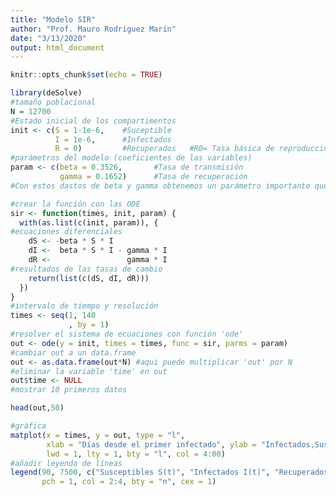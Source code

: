 ---
title: "Modelo SIR"
author: "Prof. Mauro Rodriguez Marin"
date: "3/13/2020"
output: html_document
---

```{r setup, include=FALSE}
knitr::opts_chunk$set(echo = TRUE)
```


```{r}
library(deSolve)
#tamaño poblacional
N = 12700
#Estado inicial de los compartimentos
init <- c(S = 1-1e-6,    #Suceptible
          I = 1e-6,      #Infectados
          R = 0)         #Recuperados   #R0= Tasa básica de reproducción
#parámetros del modelo (coeficientes de las variables)
param <- c(beta = 0.3526,       #Tasa de transmisión
           gamma = 0.1652)      #Tasa de recuperación
#Con estos dastos de beta y gamma obtenemos un parámetro importante que se llama R0 (R.Cero) (0.3526/0.1652)= , que se denomina tasa básica de reproducción, y que representa el número de nuevos infectados producidos por un sólo infectado si toda la población es susceptible, para el caso de México estamos tomando como una problación susceptible de: .

#crear la función con las ODE
sir <- function(times, init, param) {
  with(as.list(c(init, param)), {
#ecuaciones diferenciales   
    dS <- -beta * S * I
    dI <-  beta * S * I - gamma * I
    dR <-                 gamma * I
#resultados de las tasas de cambio    
    return(list(c(dS, dI, dR)))
  })
}
#intervalo de tiempo y resolución
times <- seq(1, 140
             , by = 1)
#resolver el sistema de ecuaciones con función 'ode'
out <- ode(y = init, times = times, func = sir, parms = param)
#cambiar out a un data.frame
out <- as.data.frame(out*N) #aqui puede multiplicar 'out' por N
#eliminar la variable 'time' en out
out$time <- NULL
#mostrar 10 primeros datos

head(out,50)

#gráfica
matplot(x = times, y = out, type = "l",
        xlab = "Días desde el primer infectado", ylab = "Infectados,Susceptibles, Recuperados", main = "",
        lwd = 1, lty = 1, bty = "l", col = 4:00)
#añadir leyenda de líneas
legend(90, 7500, c("Susceptibles S(t)", "Infectados I(t)", "Recuperados R(t)"), 
       pch = 1, col = 2:4, bty = "n", cex = 1)
```




